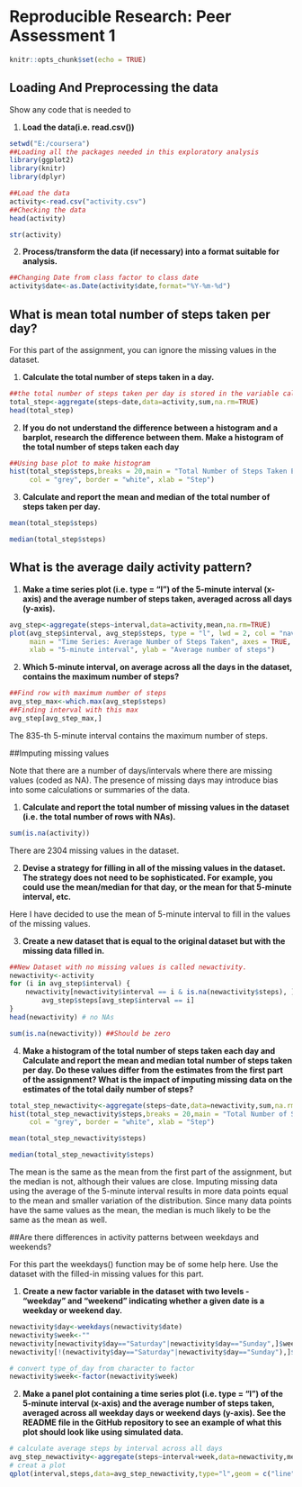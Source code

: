 
# **Reproducible Research: Peer Assessment 1**
```r
knitr::opts_chunk$set(echo = TRUE)
```


## Loading And Preprocessing the data

Show any code that is needed to

  1. **Load the data(i.e. read.csv())**
  
```r
setwd("E:/coursera")
##Loading all the packages needed in this exploratory analysis
library(ggplot2)
library(knitr)
library(dplyr)

##Load the data
activity<-read.csv("activity.csv")
##Checking the data
head(activity)
```

```r
str(activity)
```

 2. **Process/transform the data (if necessary) into a format suitable for analysis.**

```r
##Changing Date from class factor to class date
activity$date<-as.Date(activity$date,format="%Y-%m-%d")
```

## What is mean total number of steps taken per day?

For this part of the assignment, you can ignore the missing values in the dataset.

  1. **Calculate the total number of steps taken in a day.**
  
```r
##the total number of steps taken per day is stored in the variable called "total_step"
total_step<-aggregate(steps~date,data=activity,sum,na.rm=TRUE)
head(total_step)
```

 2. **If you do not understand the difference between a histogram and a barplot, research the difference between them. Make a histogram of the total number of steps taken each day**
 
```r

##Using base plot to make histogram 
hist(total_step$steps,breaks = 20,main = "Total Number of Steps Taken Each Day",
     col = "grey", border = "white", xlab = "Step")
```

 3. **Calculate and report the mean and median of the total number of steps taken per day.**
 
```r
mean(total_step$steps)
```
```r
median(total_step$steps)
```

## What is the average daily activity pattern?

 1. **Make a time series plot (i.e. type = "l") of the 5-minute interval (x-axis) and the average number of steps taken, averaged across all days (y-axis).**
 
```r
avg_step<-aggregate(steps~interval,data=activity,mean,na.rm=TRUE)
plot(avg_step$interval, avg_step$steps, type = "l", lwd = 2, col = "navy",
     main = "Time Series: Average Number of Steps Taken", axes = TRUE,
     xlab = "5-minute interval", ylab = "Average number of steps")
```

2. **Which 5-minute interval, on average across all the days in the dataset, contains the maximum number of steps?**

```r
##Find row with maximum number of steps
avg_step_max<-which.max(avg_step$steps)
##Finding interval with this max 
avg_step[avg_step_max,]
```
The 835-th 5-minute interval contains the maximum number of steps.

##Imputing missing values

Note that there are a number of days/intervals where there are missing values (coded as NA). The presence of missing days may introduce bias into some calculations or summaries of the data.

1. **Calculate and report the total number of missing values in the dataset (i.e. the total number of rows with NAs).**

```r
sum(is.na(activity))
```
There are 2304 missing values in the dataset.

2. **Devise a strategy for filling in all of the missing values in the dataset. The strategy does not need to be sophisticated. For example, you could use the mean/median for that day, or the mean for that 5-minute interval, etc.**

Here I have decided to use the mean of 5-minute interval to fill in the values of the missing values.

3. **Create a new dataset that is equal to the original dataset but with the missing data filled in.**

```r
##New Dataset with no missing values is called newactivity.
newactivity<-activity
for (i in avg_step$interval) {
    newactivity[newactivity$interval == i & is.na(newactivity$steps), ]$steps <- 
        avg_step$steps[avg_step$interval == i]
}
head(newactivity) # no NAs
```
```r
sum(is.na(newactivity)) ##Should be zero
```

4. **Make a histogram of the total number of steps taken each day and Calculate and report the mean and median total number of steps taken per day. Do these values differ from the estimates from the first part of the assignment? What is the impact of imputing missing data on the estimates of the total daily number of steps?**

```r
total_step_newactivity<-aggregate(steps~date,data=newactivity,sum,na.rm=TRUE)
hist(total_step_newactivity$steps,breaks = 20,main = "Total Number of Steps Taken Each Day (Imputed)",
     col = "grey", border = "white", xlab = "Step")
```
```r
mean(total_step_newactivity$steps)
```
```r
median(total_step_newactivity$steps)
```
The mean is the same as the mean from the first part of the assignment, but the median is not, although their values are close. Imputing missing data using the average of the 5-minute interval results in more data points equal to the mean and smaller variation of the distribution. Since many data points have the same values as the mean, the median is much likely to be the same as the mean as well.

##Are there differences in activity patterns between weekdays and weekends?

For this part the weekdays() function may be of some help here. Use the dataset with the filled-in missing values for this part.

 1. **Create a new factor variable in the dataset with two levels - "weekday" and "weekend" indicating whether a given date is a weekday or weekend day.**
 
```r
newactivity$day<-weekdays(newactivity$date)
newactivity$week<-""
newactivity[newactivity$day=="Saturday"|newactivity$day=="Sunday",]$week<-"weekend"
newactivity[!(newactivity$day=="Saturday"|newactivity$day=="Sunday"),]$week<-"weekday"

# convert type_of_day from character to factor
newactivity$week<-factor(newactivity$week)
```
2. **Make a panel plot containing a time series plot (i.e. type = "l") of the 5-minute interval (x-axis) and the average number of steps taken, averaged across all weekday days or weekend days (y-axis). See the README file in the GitHub repository to see an example of what this plot should look like using simulated data.**

```r
# calculate average steps by interval across all days
avg_step_newactivity<-aggregate(steps~interval+week,data=newactivity,mean)
# creat a plot
qplot(interval,steps,data=avg_step_newactivity,type="l",geom = c("line"),xlab = "5-minute interval", ylab = "Average number of steps",main = "Average Number of Steps Taken (across all weekday days or weekend days)")+ facet_wrap(~week,ncol=1)
```



